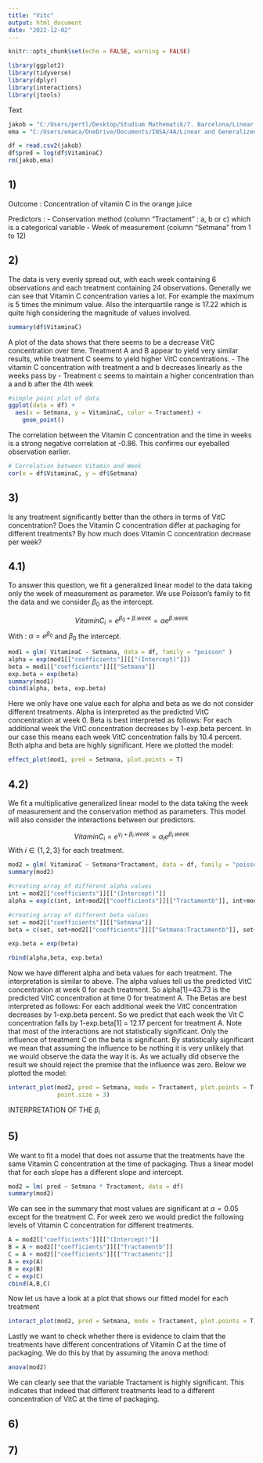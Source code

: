 ```yaml
---
title: "Vitc"
output: html_document
date: "2022-12-02"
---
```


```r
knitr::opts_chunk$set(echo = FALSE, warning = FALSE)
```


```r
library(ggplot2)
library(tidyverse)
library(dplyr)
library(interactions)
library(jtools)
```

Text
```r
jakob = "C:/Users/pertl/Desktop/Studium Mathematik/7. Barcelona/Linear and Generalized Models/Practical Exercise/VitCGroup7.csv"
ema = "C:/Users/emaca/OneDrive/Documents/INSA/4A/Linear and Generalized Linear Models/Assignment/VitCGroup7.csv"

df = read.csv2(jakob)
df$pred = log(df$VitaminaC)
rm(jakob,ema)
```

## 1)

Outcome : Concentration of vitamin C in the orange juice

Predictors : 
- Conservation method (column "Tractament" : a, b or c) which is a categorical variable
- Week of measurement (column "Setmana" from 1 to 12) 

## 2)

The data is very evenly spread out, with each week containing 6 observations and each treatment containing 24 observations. Generally we can see that Vitamin C concentration varies a lot. For example the maximum is 5 times the minimum value. Also the interquartile range is 17.22 which is quite high considering the magnitude of values involved.
```r
summary(df$VitaminaC)
```

A plot of the data shows that there seems to be a decrease VitC concentration over time. Treatment A and B appear to yield very similar results, while treatment C seems to yield higher VitC concentrations.
- The vitamin C concentration with treatment a and b decreases linearly as the weeks pass by 
- Treatment c seems to maintain a higher concentration than a and b after the 4th week 
```r
#simple point plot of data
ggplot(data = df) +
  aes(x = Setmana, y = VitaminaC, color = Tractament) +
    geom_point()
```

The correlation between the Vitamin C concentration and the time in weeks is a strong negative correlation at -0.86. This confirms our eyeballed observation earlier.
```r
# Correlation between Vitamin and Week
cor(x = df$VitaminaC, y = df$Setmana)
```

## 3)
Is any treatment significantly better than the others in terms of VitC concentration?
Does the Vitamin C concentration differ at packaging for different treatments?
By how much does Vitamin C concentration decrease per week?



## 4.1)
To answer this question, we fit a generalized linear model to the data taking only the week of measurement as parameter. We use Poisson's family to fit the data and we consider $\beta_0$ as the intercept.

$$
VitaminC_i = e^{\beta_0 + \beta .week} = \alpha e^{\beta .week}
$$
With : $\alpha = e^{\beta_0}$ and $\beta_0$ the intercept.


```r
mod1 = glm( VitaminaC ~ Setmana, data = df, family = "poisson" )
alpha = exp(mod1[["coefficients"]][["(Intercept)"]])
beta = mod1[["coefficients"]][["Setmana"]]
exp.beta = exp(beta)
summary(mod1)
cbind(alpha, beta, exp.beta)
```
Here we only have one value each for alpha and beta as we do not consider different treatments. Alpha is interpreted as the predicted VitC concentration at week 0. Beta is best interpreted as follows: For each additional week the VitC concentration decreases by 1-exp.beta percent. In our case this means each week VitC concentration falls by 10.4 percent. Both alpha and beta are highly significant. Here we plotted the model:
```r
effect_plot(mod1, pred = Setmana, plot.points = T)
```



## 4.2)
We fit a multiplicative generalized linear model to the data taking the week of measurement and the conservation method as parameters. This model will also consider the interactions between our predictors.

$$
VitaminC_i = e^{\gamma_i + \beta_i .week} = \alpha_i e^{\beta_i .week}
$$
With $i \in \{1,2,3\}$ for each treatment.

```r
mod2 = glm( VitaminaC ~ Setmana*Tractament, data = df, family = "poisson" )
summary(mod2)

#creating array of different alpha values
int = mod2[["coefficients"]][["(Intercept)"]]
alpha = exp(c(int, int+mod2[["coefficients"]][["Tractamentb"]], int+mod2[["coefficients"]][["Tractamentc"]]))

#creating array of different beta values
set = mod2[["coefficients"]][["Setmana"]]
beta = c(set, set+mod2[["coefficients"]][["Setmana:Tractamentb"]], set+mod2[["coefficients"]][["Setmana:Tractamentc"]])

exp.beta = exp(beta)

rbind(alpha,beta, exp.beta)

```
Now we have different alpha and beta values for each treatment. The interpretation is similar to above. The alpha values tell us the predicted VitC concentration at week 0 for each treatment. So alpha[1]=43.73 is the predicted VitC concentration at time 0 for treatment A. The Betas are best interpreted as follows: For each additional week the VitC concentration decreases by 1-exp.beta percent. So we predict that each week the Vit C concentration falls by 1-exp.beta[1] = 12.17 percent for treatment A. Note that most of the interactions are not statistically significant. Only the influence of treatment C on the beta is significant. By statistically significant we mean that assuming the influence to be nothing it is very unlikely that we would observe the data the way it is. As we actually did observe the result we should reject the premise that the influence was zero. Below we plotted the model:

```r
interact_plot(mod2, pred = Setmana, modx = Tractament, plot.points = T,
              point.size = 3)
```

INTERPRETATION OF THE $\beta_i$

## 5)


We want to fit a model that does not assume that the treatments have the same Vitamin C concentration at the time of packaging. Thus a linear model that for each slope has a different slope and intercept.
```r
mod2 = lm( pred ~ Setmana * Tractament, data = df)
summary(mod2)
```
We can see in the summary that most values are significant at $\alpha = 0.05$ except for the treatment C. For week zero we would predict the following levels of Vitamin C concentration for different treatments.
```r
A = mod2[["coefficients"]][["(Intercept)"]]
B = A + mod2[["coefficients"]][["Tractamentb"]]
C = A + mod2[["coefficients"]][["Tractamentc"]]
A = exp(A)
B = exp(B)
C = exp(C)
cbind(A,B,C)
```
Now let us have a look at a plot that shows our fitted model for each treatment
```r
interact_plot(mod2, pred = Setmana, modx = Tractament, plot.points = T)
```
Lastly we want to check whether there is evidence to claim that the treatments have different concentrations of Vitamin C at the time of packaging. We do this by that by assuming the anova method:
```r
anova(mod2)
```
We can clearly see that the variable Tractament is highly significant. This indicates that indeed that different treatments lead to a different concentration of VitC at the time of packaging.


## 6)

<!-- We can choose the best linear model by comparing the $R^2$, the mean square errors (MSE) and the Akaike Information Criterion (AIC) -->
<!-- ```{r} -->
<!-- bmod =  -->
<!-- ``` -->

<!-- ```{r} -->
<!-- #Response residual -->
<!-- df$resp_resid = residuals(bmod, type = "response") -->
<!-- ggplot(df) + -->
<!--   aes(x = resp_resid) + -->
<!--     geom_histogram() -->
<!-- ``` -->

<!-- ```{r} -->
<!-- mean(df$resp_resid > 0) -->
<!-- ``` -->

<!-- ```{r} -->
<!-- mean(df$resp_resid < 0) -->
<!-- ``` -->


<!-- ```{r} -->
<!-- #Pearson residual -->
<!-- df$resp_resid = residuals(bmod, type = "pearson") -->
<!-- ggplot(df) + -->
<!--   aes(x = resp_resid) + -->
<!--     geom_histogram() -->
<!-- ``` -->


<!-- ```{r} -->
<!-- #Deviance residual -->
<!-- df$resp_resid = residuals(bmod) -->
<!-- ggplot(df) + -->
<!--   aes(x = resp_resid) + -->
<!--     geom_histogram() -->
<!-- ``` -->

<!-- For interpretation check Lec7_sol.html -->

## 7)